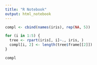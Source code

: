 ```yaml
---
title: "R Notebook"
output: html_notebook
---
```


```r
compl <- cbind(names(iris), rep(NA, 5))

for (i in 1:5) {
  tree <- rpart(iris[, i]~., iris, )
  compl[i, 2] <- length(tree$frame[[2]])
}

compl
```
